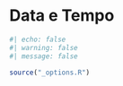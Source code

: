 # Data e Tempo {#sec-lubridate}

```r
#| echo: false
#| warning: false
#| message: false

source("_options.R")
```